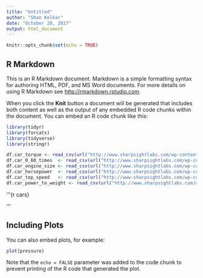 ```yaml
---
title: "Untitled"
author: "Shan Kelkar"
date: "October 28, 2017"
output: html_document
---
```


```r
knitr::opts_chunk$set(echo = TRUE)
```

## R Markdown

This is an R Markdown document. Markdown is a simple formatting syntax for authoring HTML, PDF, and MS Word documents. For more details on using R Markdown see <http://rmarkdown.rstudio.com>.

When you click the **Knit** button a document will be generated that includes both content as well as the output of any embedded R code chunks within the document. You can embed an R code chunk like this:

```r
library(tidyr)
library(forcats)
library(tidyverse)
library(stringr)

df.car_torque <- read_csv(url("http://www.sharpsightlabs.com/wp-content/uploads/2014/11/auto-snout_torque_DATA.txt"))
df.car_0_60_times  <- read_csv(url("http://www.sharpsightlabs.com/wp-content/uploads/2014/11/auto-snout_0-60-times_DATA.txt"))
df.car_engine_size <- read_csv(url("http://www.sharpsightlabs.com/wp-content/uploads/2014/11/auto-snout_engine-size_DATA.txt"))
df.car_horsepower  <- read_csv(url("http://www.sharpsightlabs.com/wp-content/uploads/2014/11/auto-snout_horsepower_DATA.txt"))
df.car_top_speed   <- read_csv(url("http://www.sharpsightlabs.com/wp-content/uploads/2014/11/auto-snout_top-speed_DATA.txt"))
df.car_power_to_weight <- read_csv(url("http://www.sharpsightlabs.com/wp-content/uploads/2014/11/auto-snout_power-to-weight_DATA.txt"))

```
'''{r cars}

'''

## Including Plots

You can also embed plots, for example:

```r
plot(pressure)
```

Note that the `echo = FALSE` parameter was added to the code chunk to prevent printing of the R code that generated the plot.
